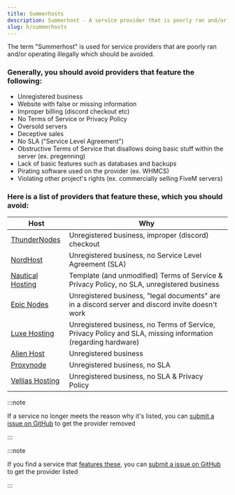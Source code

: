 ```yaml
---
title: Summerhosts
description: Summerhost - A service provider that is poorly ran and/or operating illegally which should be avoided.
slug: h/summerhosts
---
```


The term "Summerhost" is used for service providers that are poorly ran and/or operating illegally which should be avoided.

### Generally, you should avoid providers that feature the following:

<ul class="pl-5 list-disc">
    <li>Unregistered business</li>
    <li>Website with false or missing information</li>
    <li>Improper billing (discord checkout etc)</li>
    <li>No Terms of Service or Privacy Policy</li>
    <li>Oversold servers</li>
    <li>Deceptive sales</li>
    <li>No SLA ("Service Level Agreement")</li>
    <li>Obstructive Terms of Service that disallows doing basic stuff within the server (ex. pregenning)</li>
    <li>Lack of basic features such as databases and backups</li>
    <li>Pirating software used on the provider (ex. WHMCS)</li>
    <li>Violating other project's rights (ex. commercially selling FiveM servers)
</ul>

### Here is a list of providers that feature these, which you should avoid:

| Host         | Why                                                 |
| ------------ | --------------------------------------------------- |
| [ThunderNodes](https://thundernodes.cloud) | Unregistered business, improper (discord) checkout |
| [NordHost](https://nordhost.cc) | Unregistered business, no Service Level Agreement (SLA) |
| [Nautical Hosting](https://nauticalhosting.org) | Template (and unmodified) Terms of Service & Privacy Policy, no SLA, unregistered business |
| [Epic Nodes](https://epicnodes.com/) | Unregistered business, "legal documents" are in a discord server and discord invite doesn't work |
| [Luxe Hosting](https://my.luxe-hosting.nl) | Unregistered business, no Terms of Service, Privacy Policy and SLA, missing information (regarding hardware) |
| [Alien Host](https://alienhost.net) | Unregistered business |
| [Proxynode](https://proxynode.pro) | Unregistered business, no SLA |
| [Vellias Hosting](https://velliashosting.online) | Unregistered business, no SLA & Privacy Policy |

:::note 

If a service no longer meets the reason why it's listed, you can [submit a issue on GitHub](https://link.setup.md/summerhost-removal) to get the provider removed 

:::

:::note 

If you find a service that [features these](https://www.setup.md/h/summerhosts#generally-you-should-avoid-providers-that-feature-the-following), you can [submit a issue on GitHub](https://link.setup.md/summerhost-addition) to get the provider listed

:::

